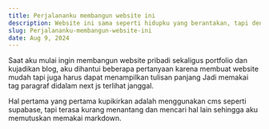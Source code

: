 ```yaml
---
title: Perjalananku membangun website ini
description: Website ini sama seperti hidupku yang berantakan, tapi dengan seiring waktu aku mulai merapikannya
slug: Perjalananku-membangun-website-ini
date: Aug 9, 2024
---
```


Saat aku mulai ingin membangun website pribadi sekaligus portfolio dan kujadikan blog, aku dihantui beberapa
pertanyaan karena membuat website mudah tapi juga harus dapat menampilkan tulisan panjang Jadi
memakai tag paragraf didalam next js terlihat janggal. 

Hal pertama yang pertama kupikirkan adalah menggunakan cms seperti supabase, tapi terasa kurang menantang
dan mencari hal lain sehingga aku memutuskan memakai markdown. 
